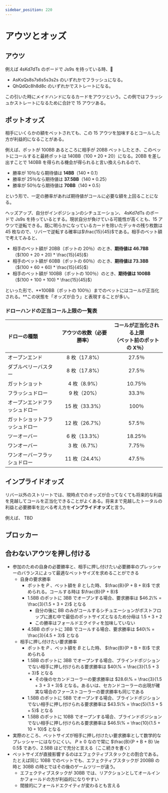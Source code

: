 ```yaml
---
sidebar_position: 220
---
```


# アウツとオッズ

## アウツ

例えば 4sKd7dTs のボードで Js9s を持っている時、

- AsKsQs8s7s6s5s3s2s のいずれかでフラッシュになる。
- QhQdQc8h8d8c のいずれかでストレートになる。

この引いた時にメイドハンドになるカードをアウツという。この例ではフラッシュかストレートになるために合計で 15 アウツある。

## ポットオッズ

相手にいくらかの額をベットされても、この 15 アウツを加味するとコールした方が利益的になることがある。

例えば、ポットが 100BB あるところに相手が 20BB ベットしたとき、このベットにコールすると最終ポットは 140BB（$100 + 20 + 20$）になる。20BB を差し出すことで 140BB を得られる機会が得られると言い換えられるので、

- 勝率が 10％なら期待値は **14BB**（$140 * 0.1$）
- 勝率が 25％なら期待値は **37.5BB**（$140 * 0.25$）
- 勝率が 50％なら期待値は **70BB**（$140 * 0.5$）

という形で、一定の勝率があれば期待値がコールに必要な額を上回ることになる。

ヘッズアップ、自分がインポジションのシチュエーション、 4sKd7dTs のボードで Js9s を持っているとする。現状自分が負けている可能性が高くとも、15 アウツで逆転できる。既に明らかになっているカードを除いたデッキの残り枚数は 45 枚なので、リバーで逆転する確率は$\frac{15}{45}$である。相手のベット額で考えてみると、

- 相手のベット額が 20BB（ポットの 20％）のとき、**期待値は 46.7BB**（$(100 + 20 + 20) * \frac{15}{45}$）
- 相手のベット額が 60BB（ポットの 60％）のとき、**期待値は 73.3BB**（$(100 + 60 + 60) * \frac{15}{45}$）
- 相手のベット額が 100BB（ポットの 100％）のとき、**期待値は 100BB**（$(100 + 100 + 100) * \frac{15}{45}$）

といった形で、**100BB（ポットの 100％）までのベットにはコールが正当化される。**この状態を「オッズが合う」と表現することが多い。

### ドローハンドの正当コール上限の一覧表

| ドローの種類                   | アウツの枚数（必要勝率） | コールが正当化される上限<br/>（ベット前のポットの X％） |
| :----------------------------- | :----------------------: | :-----------------------------------------------------: |
| オープンエンド                 |      8 枚（17.8%）       |                         27.5％                          |
| ダブルベリーバスター           |      8 枚（17.8%）       |                         27.5％                          |
| ガットショット                 |       4 枚（8.9%）       |                         10.75％                         |
| フラッシュドロー               |       9 枚（20%）        |                         33.3％                          |
| オープンエンドフラッシュドロー |      15 枚（33.3%）      |                          100％                          |
| ガットショットフラッシュドロー |      12 枚（26.7%）      |                         57.5％                          |
| ツーオーバー                   |      6 枚（13.3%）       |                         18.25％                         |
| ワンオーバー                   |       3 枚（6.7%）       |                         7.75％                          |
| ワンオーバーフラッシュドロー   |      11 枚（24.4%）      |                         47.5％                          |

## インプライドオッズ

リバー以外のストリートでは、現時点でのオッズが合ってなくても将来的な利益を見越してコールを正当化できることがよくある。将来まで見越したトータルの利益と必要勝率を比べる考え方を**インプライドオッズ**と言う。

例えば、 TBD

## ブロッカー

## 合わないアウツを押し付ける

- 参加のための自身の必要勝率と、相手に押し付けたい必要勝率のプレッシャーのバランスによって最適なベットサイズを求めることができる
  - 自身の要求勝率
    - ポットを $P$ 、ベット額を $B$ とした時、 $\frac{B}{P + B + B}$ で求められる。コールする時は $\frac{B}{P + B}$
    - 1.5BB のポットに 3BB でオープンする場合、要求勝率は $46.2\% = \frac{3}{1.5 + 3 + 2}$ となる
      - 自分の後に BB のみがコールするシチュエーションがポストフロップに進む中で最低のポットサイズとなるため分母は $1.5+3+2$
      - この勝率はフォールドエクイティを加味していない
    - 4.5BB のポットに 3BB でコールする場合、要求勝率は $40\% = \frac{3}{4.5 + 3}$ となる
  - 相手に押し付けたい要求勝率
    - ポットを $P$ 、ベット額を $B$ とした時、 $\frac{B}{P + B + B}$ で求められる
    - 1.5BB のポットに 3BB でオープンする場合、ブラインドポジションでない相手に押し付けられる要求勝率は $40\% = \frac{3}{1.5 + 3 + 3}$ となる
      - その後のセカンドコーラーの要求勝率は $28.6\% = \frac{3}{1.5 + 3 + 3 + 3}$ となる。あるいは、セカンドコーラーの出現が確実な場合のファーストコーラーの要求勝率も同じである
    - 1.5BB のポットに 5BB でオープンする場合、ブラインドポジションでない相手に押し付けられる要求勝率は $43.5\% = \frac{5}{1.5 + 5 + 5}$ となる
    - 1.5BB のポットに 10BB でオープンする場合、ブラインドポジションでない相手に押し付けられる要求勝率は $46.5\% = \frac{10}{1.5 + 10 + 10}$ となる
- 実際のところ、ベットサイズが相手に押し付けたい要求勝率として数学的なプレッシャーにはなりにくい。 $P \ge 0$ なので常に $\frac{B}{P + B + B} \le 0.5$ であり、2.5BB ほどで充分と言える（ここ続きを書く）
- ベットサイズが直接影響するのはエフェクティブスタックとの割合である。たとえば同じ 10BB でのベットでも、エフェクティブスタックが 200BB の時と 30BB の時とではその後のゲームツリーが違う。
  - エフェクティブスタックが 30BB では、リアクションとしてオールインかフォールドの方が利益的になりやすい
  - 間接的にフォールドエクイティが変わるとも言える
